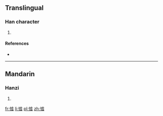 ==Translingual==

===Han character===
{{Han char|rn=61|rad=心|as=11|sn=14|four=|canj=心卜心金 (PYPC), 心卜心一 (PYPM)}}

# {{defn|Han|sort=心11}}

====References====
* {{Han ref|kx=0401.400|dkj=11189|dj=0741.200|hdz=42354.020|uh=6188|ud=24968}}

----

==Mandarin==

===Hanzi===
{{cmn-hanzi|pin=[[qū]] ([[qu1]])|wg=ch'ü<sup>1</sup>}}

# {{defn|lang=cmn|sort=心11}}

[[fr:憈]]
[[li:憈]]
[[pl:憈]]
[[zh:憈]]